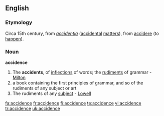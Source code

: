 ==English==

===Etymology===
Circa 15th century, from {{L.}} ''[[accidentia]]'' ([[accidental]] [[matters]]), from [[accidere]] (to [[happen]]).

===Noun===
'''accidence'''

#The '''accidents''', of [[inflections]] of words; the [[rudiments]] of grammar - [[Milton]]
# a book containing the first principles of grammar, and so of the rudiments of any subject or art
#The rudiments of any [[subject]] - [[Lowell]]

{{1913}}

[[fa:accidence]]
[[fr:accidence]]
[[fi:accidence]]
[[te:accidence]]
[[vi:accidence]]
[[tr:accidence]]
[[uk:accidence]]